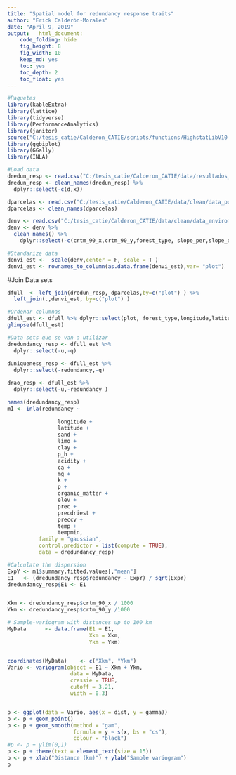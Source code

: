 ```yaml
---
title: "Spatial model for redundancy response traits"
author: "Erick Calderón-Morales"
date: "April 9, 2019"
output:   html_document:
    code_folding: hide
    fig_height: 8
    fig_width: 10
    keep_md: yes
    toc: yes
    toc_depth: 2
    toc_float: yes
---
```


```r
#Paquetes
library(kableExtra)
library(lattice)
library(tidyverse)
library(PerformanceAnalytics)
library(janitor)
source("C:/tesis_catie/Calderon_CATIE/scripts/functions/HighstatLibV10.R")
library(ggbiplot)
library(GGally)
library(INLA)
```


```r
#Load data
dredun_resp <- read.csv("C:/tesis_catie/Calderon_CATIE/data/resultados_csv/data_indices_resp_redundancy.csv", header=T)
dredun_resp <- clean_names(dredun_resp) %>% 
  dplyr::select(-c(d,x))

dparcelas <- read.csv("C:/tesis_catie/Calderon_CATIE/data/clean/data_posicion_parcelas.csv", header = T)
dparcelas <- clean_names(dparcelas)

denv <- read.csv("C:/tesis_catie/Calderon_CATIE/data/clean/data_enviroment_worldclim_clean.csv", header = T, row.names = 1)
denv <- denv %>%
  clean_names() %>% 
    dplyr::select(-c(crtm_90_x,crtm_90_y,forest_type, slope_per,slope_deg))

#Standarize data
denvi_est <-  scale(denv,center = F, scale = T )
denvi_est <- rownames_to_column(as.data.frame(denvi_est),var= "plot")
```



#Join Data sets

```r
dfull  <- left_join(dredun_resp, dparcelas,by=c("plot") ) %>% 
  left_join(.,denvi_est, by=c("plot") )

#Ordenar columnas
dfull_est <- dfull %>% dplyr::select(plot, forest_type,longitude,latitude,crtm_90_x,crtm_90_y,n,redundancy,u , q, everything()) 
glimpse(dfull_est)
```

```r
#Data sets que se van a utilizar
dredundancy_resp <- dfull_est %>%
  dplyr::select(-u,-q)
  
duniqueness_resp <- dfull_est %>%
  dplyr::select(-redundancy,-q)

drao_resp <- dfull_est %>%
  dplyr::select(-u,-redundancy )
```


```r
names(dredundancy_resp)
m1 <- inla(redundancy ~ 
                 
                longitude + 
                latitude + 
                sand +  
                limo +
                clay +  
                p_h +
                acidity +
                ca +
                mg +
                k +
                p +
                organic_matter +
                elev +
                prec +
                precdriest +
                preccv +
                temp + 
                tempmin, 
          family = "gaussian",
          control.predictor = list(compute = TRUE),
          data = dredundancy_resp)

```



```r
#Calculate the dispersion
ExpY <- m1$summary.fitted.values[,"mean"]
E1   <- (dredundancy_resp$redundancy - ExpY) / sqrt(ExpY)
dredundancy_resp$E1 <- E1


Xkm <- dredundancy_resp$crtm_90_x / 1000
Ykm <- dredundancy_resp$crtm_90_y /1000

# Sample-variogram with distances up to 100 km
MyData      <- data.frame(E1 = E1, 
                          Xkm = Xkm, 
                          Ykm = Ykm)


coordinates(MyData)    <- c("Xkm", "Ykm")
Vario <- variogram(object = E1 ~ Xkm + Ykm, 
                    data = MyData, 
                    cressie = TRUE, 
                    cutoff = 3.21,
                    width = 0.3)


p <- ggplot(data = Vario, aes(x = dist, y = gamma))
p <- p + geom_point()
p <- p + geom_smooth(method = "gam", 
                     formula = y ~ s(x, bs = "cs"),
                     colour = "black") 
#p <- p + ylim(0,1)
p <- p + theme(text = element_text(size = 15)) 
p <- p + xlab("Distance (km)") + ylab("Sample variogram") 
p



```



